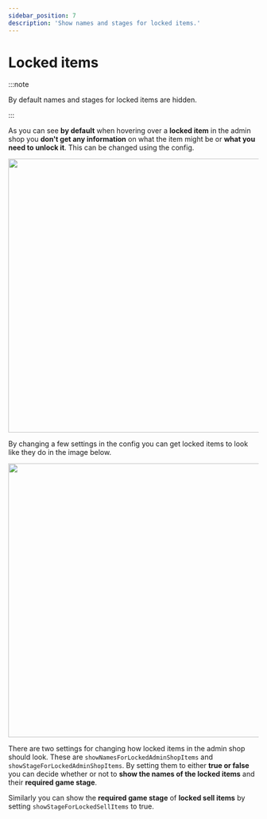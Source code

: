 ```yaml
---
sidebar_position: 7
description: 'Show names and stages for locked items.'
---
```



# Locked items

:::note

By default names and stages for locked items are hidden.

:::

As you can see **by default** when hovering over a **locked item** in the admin shop you **don't get any information** on what the item might be or **what you need to unlock it**.
This can be changed using the config.

<img src={gui1} width="550"/>

By changing a few settings in the config you can get locked items to look like they do in the image below.

<img src={gui2} width="550"/>

There are two settings for changing how locked items in the admin shop should look.
These are `showNamesForLockedAdminShopItems` and `showStageForLockedAdminShopItems`.
By setting them to either **true or false** you can decide whether or not to **show the names of the locked items** and their **required game stage**.

Similarly you can show the **required game stage** of **locked sell items** by setting `showStageForLockedSellItems` to true.